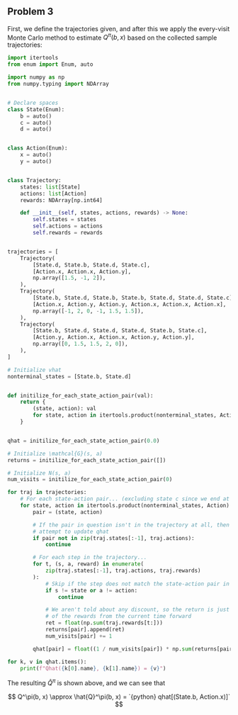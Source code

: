 ## Problem 3

First, we define the trajectories given, and after this we apply the every-visit
Monte Carlo method to estimate $Q^\pi(b, x)$ based on the collected sample
trajectories:

```python
import itertools
from enum import Enum, auto

import numpy as np
from numpy.typing import NDArray


# Declare spaces
class State(Enum):
    b = auto()
    c = auto()
    d = auto()


class Action(Enum):
    x = auto()
    y = auto()


class Trajectory:
    states: list[State]
    actions: list[Action]
    rewards: NDArray[np.int64]

    def __init__(self, states, actions, rewards) -> None:
        self.states = states
        self.actions = actions
        self.rewards = rewards


trajectories = [
    Trajectory(
        [State.d, State.b, State.d, State.c],
        [Action.x, Action.x, Action.y],
        np.array([1.5, -1, 2]),
    ),
    Trajectory(
        [State.b, State.d, State.b, State.b, State.d, State.d, State.c],
        [Action.x, Action.y, Action.y, Action.x, Action.x, Action.x],
        np.array([-1, 2, 0, -1, 1.5, 1.5]),
    ),
    Trajectory(
        [State.b, State.d, State.d, State.d, State.b, State.c],
        [Action.y, Action.x, Action.x, Action.y, Action.y],
        np.array([0, 1.5, 1.5, 2, 0]),
    ),
]

# Initialize vhat
nonterminal_states = [State.b, State.d]


def initilize_for_each_state_action_pair(val):
    return {
        (state, action): val
        for state, action in itertools.product(nonterminal_states, Action)
    }


qhat = initilize_for_each_state_action_pair(0.0)

# Initialize \mathcal{G}(s, a)
returns = initilize_for_each_state_action_pair([])

# Initialize N(s, a)
num_visits = initilize_for_each_state_action_pair(0)

for traj in trajectories:
    # For each state-action pair... (excluding state c since we end at that state)
    for state, action in itertools.product(nonterminal_states, Action):
        pair = (state, action)

        # If the pair in question isn't in the trajectory at all, then don't
        # attempt to update qhat
        if pair not in zip(traj.states[:-1], traj.actions):
            continue

        # For each step in the trajectory...
        for t, (s, a, reward) in enumerate(
            zip(traj.states[:-1], traj.actions, traj.rewards)
        ):
            # Skip if the step does not match the state-action pair in question
            if s != state or a != action:
                continue

            # We aren't told about any discount, so the return is just the  sum
            # of the rewards from the current time forward
            ret = float(np.sum(traj.rewards[t:]))
            returns[pair].append(ret)
            num_visits[pair] += 1

        qhat[pair] = float((1 / num_visits[pair]) * np.sum(returns[pair]))

for k, v in qhat.items():
    print(f"Qhat({k[0].name}, {k[1].name}) = {v}")
```

The resulting $\hat{Q}^\pi$ is shown above, and we can see that

$$
Q^\pi(b, x) \approx \hat{Q}^\pi(b, x) = `{python} qhat[(State.b, Action.x)]`
$$
